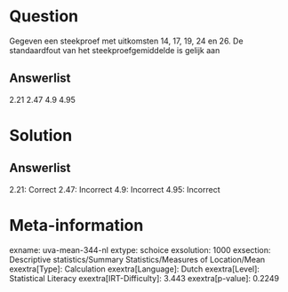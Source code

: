 Question
========

Gegeven een steekproef met uitkomsten 14, 17, 19, 24 en 26. De
standaardfout van het steekproefgemiddelde is gelijk aan

Answerlist
----------

2.21
2.47
4.9
4.95

Solution
========

Answerlist
----------

2.21: Correct
2.47: Incorrect
4.9: Incorrect
4.95: Incorrect

Meta-information
================
exname: uva-mean-344-nl
extype: schoice
exsolution: 1000
exsection: Descriptive statistics/Summary Statistics/Measures of Location/Mean
exextra[Type]: Calculation
exextra[Language]: Dutch
exextra[Level]: Statistical Literacy
exextra[IRT-Difficulty]: 3.443
exextra[p-value]: 0.2249
